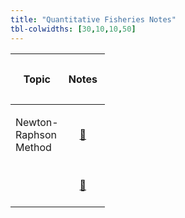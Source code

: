 ```yaml
---
title: "Quantitative Fisheries Notes"
tbl-colwidths: [30,10,10,50]
---
```


<table style="width:30%;">
<colgroup>
<col style="width: 2%" />
<col style="width: 2%" />
<col style="width: 2%" />
<col style="width: 2%" />
</colgroup>
<thead>
<tr class="header">
<th style="text-align: center;"><p>Topic</p></th>
<th style="text-align: center;"><p>Notes</p></th>
<th style="text-align: center;"><p>Code</p></th>
<th style="text-align: center;"><p>Additional References</p></th>
</tr>
</thead>
<tbody>
<tr class="odd">
<td><p>Newton-Raphson Method</p></td>
<td style="text-align: center;"><p><a href="/num_meths/Newton.html"><span class="emoji" data-emoji="book">📖</span></a></p></td>
<td style="text-align: center;"><p><a href=""><span class="emoji" data-emoji="desktop_computer">🖥️</span></a></p></td>
<td><p>XX</p></td>
</tr>
<tr class="even">
<td><p></p></td>
<td style="text-align: center;"><p><a href=""><span class="emoji" data-emoji="book">📖</span></a></p></td>
<td style="text-align: center;"><p><a href=""><span class="emoji" data-emoji="desktop_computer">🖥️</span></a></p></td>
<td><p> </p></td>
</tr>
</tbody>
</table>